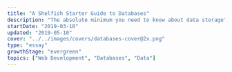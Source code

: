 ```yaml
---
title: "A Shelfish Starter Guide to Databases"
description: "The absolute minimum you need to know about data storage"
startDate: "2019-03-10"
updated: "2019-05-10"
cover: "../../images/covers/databases-cover@2x.png"
type: "essay"
growthStage: "evergreen"
topics: ["Web Development", "Databases", "Data"]
---
```



<RemoteImage
	width="950px"
	src="https://res.cloudinary.com/dg3gyk0gu/image/upload/c_scale,f_auto,q_auto:best,w_950/v1594114496/maggieappleton.com/databases-101/DB_1.jpg"
	alt="Databases 101 - How to build yourself a digital shelf"
/>

<RemoteImage
	width="950px"
	src="https://res.cloudinary.com/dg3gyk0gu/image/upload/c_scale,f_auto,q_auto:best,w_950/v1594114495/maggieappleton.com/databases-101/DB_2.jpg"
	alt="Databases are the storage shelves of the digital world. They're where we store all our masses of information."
/>

<RemoteImage
	width="950px"
	src="https://res.cloudinary.com/dg3gyk0gu/image/upload/c_scale,f_auto,q_auto:best,w_950/v1594114496/maggieappleton.com/databases-101/DB_3.jpg"
	alt="Every database has a DBMS - a database management system. This structures how we organise and interact with all our stored data. We have 4 fundamental ways we interact with databases. We can create, read, update, and delete. Better known as CRUD."
/>

<RemoteImage
	width="950px"
	src="https://res.cloudinary.com/dg3gyk0gu/image/upload/c_scale,f_auto,q_auto:best,w_950/v1594114497/maggieappleton.com/databases-101/DB_4.jpg"
	alt="These DBMS's come in two flavours. Relational DB's organise data in tables made of columns and rows. Columns are type and each row inside them holds a data entry. They're highly structured and have strict data types. We talk to them using SQL - structured query language."
/>

<RemoteImage
	width="950px"
	src="https://res.cloudinary.com/dg3gyk0gu/image/upload/c_scale,f_auto,q_auto:best,w_950/v1594114497/maggieappleton.com/databases-101/DB_5.jpg"
	alt="The second DB type is non-relational, also known as NoSQL. These include graph, kay value, document, and column family types. These are more flexible systems with less strictness around data types. They're good for getting a database up and running quickly since you don't have to create a strict schema before adding the data. They're also good for deploying data across decentralised distributed networks. Of the top five most popoular DBMS services, four are relational and one is NoSQL."
/>

<RemoteImage
	width="950px"
	src="https://res.cloudinary.com/dg3gyk0gu/image/upload/c_scale,f_auto,q_auto:best,w_950/v1594114669/maggieappleton.com/databases-101/DB_6.jpg"
	alt="A winners stage ranking the five most popular database services"
/>

<References>

<ReferencesLink
	title="SQL Fundamentals egghead course"
	href="https://egghead.io/courses/sql-fundamentals?rc=272bjb"
	author="Tyler Clark"
/>

<ReferencesLink
	title="Get Started With PostgreSQL egghead course"
	href="https://egghead.io/courses/get-started-with-postgresql?rc=272bjb"
	author="Brett Cassette"
/>

<ReferencesLink
	title="Basics of NoSQL Databases"
	href="https://medium.freecodecamp.org/nosql-databases-5f6639ed9574"
	author="freeCodeCamp"
/>

<ReferencesLink
	title="Databases 101"
	href="https://thomaslarock.com/2018/07/databases-101/"
	author="Thomas LaRock"
/>

<ReferencesLink
	title="SQL vs NoSQL: The Differences"
	href="https://www.sitepoint.com/sql-vs-nosql-differences/"
	author="SitePoint"
/>

<ReferencesLink
	title="What is NoSQL?"
	href="https://www.mongodb.com/nosql-explained"
	author="MongoDB"
/>

</References>
